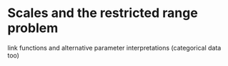 # Scales and the restricted range problem

link functions and alternative parameter interpretations (categorical data too)
